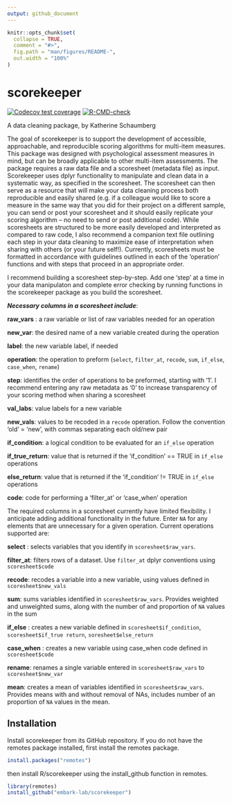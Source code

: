 ```yaml
---
output: github_document
---
```


<!-- README.md is generated from README.Rmd. Please edit that file -->

```r
knitr::opts_chunk$set(
  collapse = TRUE,
  comment = "#>",
  fig.path = "man/figures/README-",
  out.width = "100%"
)
```

# scorekeeper

<!-- badges: start -->

[![Codecov test coverage](https://codecov.io/gh/embark-lab/scorekeeper/branch/main/graph/badge.svg)](https://codecov.io/gh/embark-lab/scorekeeper?branch=main)
[![R-CMD-check](https://github.com/embark-lab/scorekeeper/workflows/R-CMD-check/badge.svg)](https://github.com/embark-lab/scorekeeper/actions)
<!-- badges: end -->

A data cleaning package, by Katherine Schaumberg

The goal of scorekeeper is to support the development of accessible, approachable, and reproducible scoring algorithms for multi-item measures. This package was designed with psychological assessment measures in mind, but can be broadly applicable to other multi-item assessments. The package requires a raw data file and a scoresheet (metadata file) as input. Scorekeeper uses dplyr functionality to manipulate and clean data in a systematic way, as specified in the scoresheet. The scoresheet can then serve as a resource that will make your data cleaning process both reproducible and easily shared (e.g. if a colleague would like to score a measure in the same way that you did for their project on a different sample, you can send or post your scoresheet and it should easily replicate your scoring algorithm -- no need to send or post additional code). While scoresheets are structured to be more easily developed and interpreted as compared to raw code, I also recommend a companion text file outlining each step in your data cleaning to maximize ease of interpretation when sharing with others (or your future self!). Currently, scoresheets must be formatted in accordance with guidelines outlined in each of the 'operation' functions and with steps that proceed in an appropriate order. 

I recommend building a scoresheet step-by-step. Add one 'step' at a time in your data manipulaton and complete error checking by running functions in the scorekeeper package as you build the scoresheet. 

***Necessary columns in a scoresheet include***: 

**raw_vars** : a raw variable or list of raw variables needed for an operation

**new_var**: the desired name of a new variable created during the operation

**label**: the new variable label, if needed

**operation**: the operation to preform (`select`, `filter_at`, `recode`, `sum`, `if_else`, `case_when`, `rename`)

**step**: identifies the order of operations to be preformed, starting with '1'. I recommend entering any raw metadata as '0' to increase transparency of your scoring method when sharing a scoresheet

**val_labs**: value labels for a new variable 

**new_vals**: values to be recoded in a `recode` operation. Follow the convention 'old' = 'new', with commas separating each old/new pair

**if_condition**: a logical condition to be evaluated for an `if_else` operation

**if_true_return**: value that is returned if the 'if_condition' == TRUE in `if_else` operations

**else_return**: value that is returned if the 'if_condition' != TRUE in `if_else` operations

**code**: code for performing a 'filter_at' or 'case_when' operation

The required columns in a scoresheet currently have limited flexibility. I anticipate adding additional functionality in the future. Enter `NA` for any elements that are unnecessary for a given operation.  Current  operations supported are: 

**select** : selects variables that you identify in `scoresheet$raw_vars`. 

**filter_at**: filters rows of a dataset. Use `filter_at` dplyr conventions using `scoresheet$code` 

**recode**: recodes a variable into a new variable, using values defined in `scoresheet$new_vals`

**sum**: sums variables identified in `scoresheet$raw_vars`. Provides weighted and unweighted sums, along with the number of and proportion of `NA` values in the sum

**if_else** : creates a new variable defined in `scoresheet$if_condition`, `scoresheet$if_true return`, `soresheet$else_return`

**case_when** : creates a new variable using case_when code defined in `scoresheet$code`

**rename**: renames a single variable entered in `scoresheet$raw_vars`  to `scoresheet$new_var`

**mean**: creates a mean of variables identified in `scoresheet$raw_vars`. Provides means with and without removal of NAs, includes number of an proportion of `NA` values in the mean.


## Installation

Install scorekeeper from its GitHub repository. If you do not have the remotes package installed, first install the remotes package.

``` r
install.packages("remotes")
```

then install R/scorekeeper using the install_github function in remotes. 

``` r
library(remotes)
install_github("embark-lab/scorekeeper")
```
